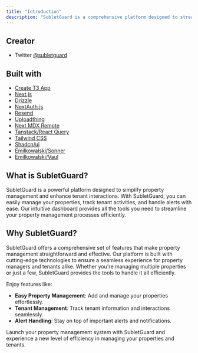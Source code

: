 ```yaml
---
title: "Introduction"
description: "SubletGuard is a comprehensive platform designed to streamline property management and tenant interactions. Manage your properties, tenants, and alerts efficiently with our intuitive dashboard."
---
```


## Creator

-   Twitter [@subletguard](https://x.com/subletguard)

## Built with

-   [Create T3 App](https://create.t3.gg/)
-   [Next.js](https://nextjs.org/)
-   [Drizzle](https://orm.drizzle.team/)
-   [NextAuth.js](https://next-auth.js.org/)
-   [Resend](https://resend.com/)
-   [Uploadthing](https://uploadthing.com/)
-   [Next MDX Remote](https://github.com/hashicorp/next-mdx-remote#react-server-components-rsc--nextjs-app-directory-support)
-   [Tanstack/React Query](https://tanstack.com/query/)
-   [Tailwind CSS](https://tailwindcss.com/)
-   [Shadcn/ui](https://ui.shadcn.com/)
-   [Emilkowalski/Sonner](https://sonner.emilkowal.ski/)
-   [Emilkowalski/Vaul](https://vaul.emilkowal.ski/)

## What is SubletGuard?

SubletGuard is a powerful platform designed to simplify property management and enhance tenant interactions. With SubletGuard, you can easily manage your properties, track tenant activities, and handle alerts with ease. Our intuitive dashboard provides all the tools you need to streamline your property management processes efficiently.

## Why SubletGuard?

SubletGuard offers a comprehensive set of features that make property management straightforward and effective. Our platform is built with cutting-edge technologies to ensure a seamless experience for property managers and tenants alike. Whether you're managing multiple properties or just a few, SubletGuard provides the tools to handle it all efficiently. 

Enjoy features like:

- **Easy Property Management**: Add and manage your properties effortlessly.
- **Tenant Management**: Track tenant information and interactions seamlessly.
- **Alert Handling**: Stay on top of important alerts and notifications.

Launch your property management system with SubletGuard and experience a new level of efficiency in managing your properties and tenants.
